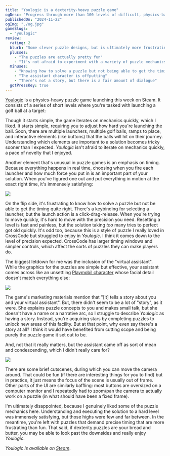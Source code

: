 ```yaml
---
title: "Youlogic is a dexterity-heavy puzzle game"
ogDesc: "Progress through more than 100 levels of difficult, physics-based puzzles."
publishedOn: "2024-11-22"
ogImg: "./og.jpg"
gameSlugs:
  - "youlogic"
review:
  rating: 2
  blurb: "Some clever puzzle designs, but is ultimately more frustrating than fun."
  plusses:
    - "The puzzles are actually pretty fun"
    - "It's not afraid to experiment with a variety of puzzle mechanics"
  minuses:
    - "Knowing how to solve a puzzle but not being able to get the timing right is frustrating"
    - "The assistant character is offputting"
    - "There's not a story, but there is a fair amount of dialogue"
  gotPressKey: true
---
```


[Youlogic](https://store.steampowered.com/app/2593830/Youlogic/) is a physics-heavy puzzle game launching this week on Steam. It consists of a series of short levels where you're tasked with launching a golf ball at a target:

<YoutubeEmbed youtubeId="oeXa2nfTEiI" />

Though it starts simple, the game iterates on mechanics quickly, which I liked. It starts simple, requiring you to adjust how hard you're launching the ball. Soon, there are multiple launchers, multiple golf balls, ramps to place, and interactive elements (like buttons) that the balls will hit on their journey. Understanding which elements are important to a solution becomes tricky sooner than I expected. _Youlogic_ isn't afraid to iterate on mechanics quickly, a pace of novelty that I enjoyed.

Another element that's unusual in puzzle games is an emphasis on timing. Because everything happens in real time, choosing when you fire each launcher and how much force you put in is an important part of your solution. When you've figured one out and put everything in motion at the exact right time, it's immensely satisfying:

![](./timing.webp)

On the flip side, it's frustrating to know how to solve a puzzle but not be able to get the timing quite right. There's a keybinding for selecting a launcher, but the launch action is a click-drag-release. When you're trying to move quickly, it's hard to move with the precision you need. Resetting a level is fast and painless, but the solution taking _too_ many tries to perfect got old quickly. It's odd too, because this is a style of puzzle I really loved in <RoundedLink href="/games/cross-code/">CrossCode</RoundedLink> but struggled to enjoy in _Youlogic_. I think it comes down to the level of precision expected. CrossCode has larger timing windows and simpler controls, which affect the sorts of puzzles they can make players do.

The biggest letdown for me was the inclusion of the "virtual assistant". While the graphics for the puzzles are simple but effective, your assistant comes across like an unsettling [Playmobil character](https://www.google.com/search?q=playmobil+face&udm=2) whose facial detail doesn't match everything else:

![](./face.jpg)

The game's marketing materials mention that "[it] tells a story about you and your virtual assistant". But, there didn't seem to be a lot of "story", as it were. She explains puzzle concepts to you and makes small talk, but she doesn't have a name or a narrative arc, so I struggle to describe _Youlogic_ as having a story. Instead, you're acquiring stars by completing puzzles to unlock new areas of this facility. But at that point, why even say there's a story at all? I think it would have benefited from cutting scope and being purely the puzzle game it set out to be.

And, not that it really matters, but the assistant came off as sort of mean and condescending, which I didn't really care for?

![](./mean.jpg)

There are some brief cutscenes, during which you can move the camera around. That could be fun (if there are interesting things for you to find) but in practice, it just means the focus of the scene is usually out of frame. Other parts of the UI are similarly baffling: most buttons are oversized on a computer monitor and I repeatedly had to zoom/pan the camera to actually work on a puzzle (in what should have been a fixed frame).

I'm ultimately disappointed, because I genuinely liked some of the puzzle mechanics here. Understanding and executing the solution to a hard level was immensely satisfying, but those highs were few and far between. In the meantime, you're left with puzzles that demand precise timing that are more frustrating than fun. That said, if dexterity puzzles are your bread and butter, you may be able to look past the downsides and really enjoy _Youlogic_.

<ReviewSummary review={props.frontmatter.review} />

_<RoundedLink href="/games/youlogic">Youlogic</RoundedLink> is available on [Steam](https://store.steampowered.com/app/2593830/Youlogic/)_.
